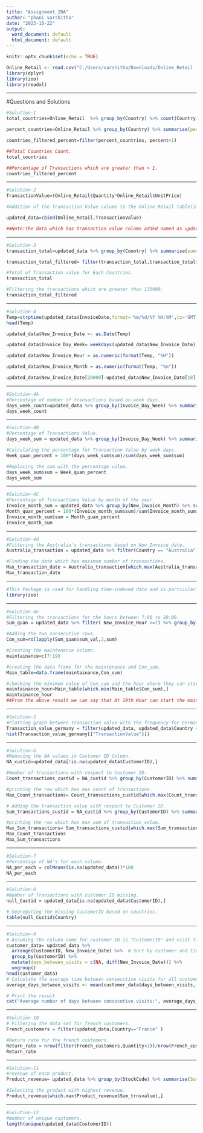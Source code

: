 ---
title: "Assignment_2BA"
author: "phani varshitha"
date: "2023-10-22"
output:
  word_document: default
  html_document: default
---

```{r setup, include=FALSE}
knitr::opts_chunk$set(echo = TRUE)
```

```{r}
Online_Retail <- read.csv("C:/Users/varshitha/Downloads/Online_Retail (1).csv")
library(dplyr)
library(zoo)
library(readxl)
```

---

#Questions and Solutions
  
  
```{r}
#Solution-1
total_countries=Online_Retail  %>% group_by(Country) %>% count(Country)

percent_countries=Online_Retail %>% group_by(Country) %>% summarise(percent = 100* n()/nrow(Online_Retail))

countries_filtered_percent=filter(percent_countries, percent>1)

##Total Countries Count.
total_countries

##Percentage of Transactions which are greater than > 1.
countries_filtered_percent
```

---

```{r}
#Solution-2
TransactionValue=(Online_Retail$Quantity*Online_Retail$UnitPrice)

#Addition of the Transaction Value column to the Online Retail table(import data).

updated_data=cbind(Online_Retail,TransactionValue)

##Note:The data which has transaction value column added named as updated_data.
```

---

```{r}
#Solution-3
transaction_total=updated_data %>% group_by(Country) %>% summarise(sum=sum(TransactionValue))

transaction_total_filtered= filter(transaction_total,transaction_total$sum>130000)

#Total of Transaction value for Each Countries.
transaction_total

#Filtering the transactions which are greater than 130000.
transaction_total_filtered
```

---

```{r}
#Solution-4
Temp=strptime(updated_data$InvoiceDate,format='%m/%d/%Y %H:%M',tz='GMT')
head(Temp)

updated_data$New_Invoice_Date <- as.Date(Temp)

updated_data$Invoice_Day_Week= weekdays(updated_data$New_Invoice_Date)

updated_data$New_Invoice_Hour = as.numeric(format(Temp, "%H"))

updated_data$New_Invoice_Month = as.numeric(format(Temp, "%m"))

updated_data$New_Invoice_Date[20000]-updated_data$New_Invoice_Date[10]
```

---

```{r}
#Solution-4A
#Percentage of number of transactions based on week days.
days_week_count=updated_data %>% group_by(Invoice_Day_Week) %>% summarise(percent = 100* n()/nrow(Online_Retail))
days_week_count
```

---

```{r}
#Solution-4B
#Percentage of Transactions Value.
days_week_sum = updated_data %>% group_by(Invoice_Day_Week) %>% summarise(sum=sum(TransactionValue))

#Calculating the percentage for Transaction Value by week days.
Week_quan_percent = 100*(days_week_sum$sum)/sum(days_week_sum$sum)

#Replacing the sum with the percentage value.
days_week_sum$sum = Week_quan_percent
days_week_sum
```

---

```{r}
#Solution-4C
#Percentage of Transactions Value by month of the year.
Invoice_month_sum = updated_data %>% group_by(New_Invoice_Month) %>% summarise(sum=sum(TransactionValue))
Month_quan_percent = 100*(Invoice_month_sum$sum)/sum(Invoice_month_sum$sum)
Invoice_month_sum$sum = Month_quan_percent
Invoice_month_sum
```

---

```{r}
#Solution-4d
#Filtering the Australia's transactions based on New_Invoice_date.
Australia_transaction = updated_data %>% filter(Country == "Australia") %>% group_by(New_Invoice_Date) %>% summarise(total=n())

#Finding the date which has maximum number of transactions.
Max_transaction_date = Australia_transaction[which.max(Australia_transaction$total),]
Max_transaction_date
```

---

```{r}
#This Package is used for handling time-indexed data and is particularly useful when dealing with irregularly spaced time series.
library(zoo)
```

---

```{r}
#Solution-4e
#Filtering the transactions for the hours between 7:00 to 20:00.
Sum_quan = updated_data %>% filter( New_Invoice_Hour >=7) %>% group_by(New_Invoice_Hour) %>% summarise(sum_val= sum(Quantity))

#Adding the two consecutive rows.
Con_sum=rollapply(Sum_quan$sum_val,2,sum)

#Creating the maintenance column.
maintainance=c(7:19)

#creating the data frame for the maintenance and Con_sum.
Main_table=data.frame(maintainance,Con_sum)

#checking the minimum value of Con_sum and the hour where they can start maintenance.
maintainance_hour=Main_table[which.min(Main_table$Con_sum),]
maintainance_hour
##From the above result we can say that At 19th Hour can start the maintenance.
```

---

```{r}
#Solution-5
#Plotting graph between transaction value with the frequency for Germany country.
Transaction_value_germany = filter(updated_data, updated_data$Country == "Germany")
hist(Transaction_value_germany[["TransactionValue"]])
```

---

```{r}
#Solution-6
#Removing the NA values in Customer ID Column.
NA_custid=updated_data[!is.na(updated_data$CustomerID),]

#Number of transactions with respect to Customer ID.
Count_transactions_custid = NA_custid %>% group_by(CustomerID) %>% summarise(count=n())

#printing the row which has max count of transactions.
Max_Count_transactions= Count_transactions_custid[which.max(Count_transactions_custid$count),]

# Adding the transaction value with respect to Customer ID.
Sum_transactions_custid = NA_custid %>% group_by(CustomerID) %>% summarise(Numoftransactions=(sum(TransactionValue,na.rm = T)))

#printing the row which has max sum of transaction value.
Max_Sum_transactions= Sum_transactions_custid[which.max(Sum_transactions_custid$Numoftransactions),]
Max_Count_transactions
Max_Sum_transactions
```

---

```{r}
#Solution-7
#Percentage of NA's for each column.
NA_per_each = colMeans(is.na(updated_data))*100
NA_per_each
```

---

```{r}
#Solution-8
#Number of Transactions with customer ID missing.
null_Custid = updated_data[is.na(updated_data$CustomerID),]

# Segregating the missing CustomerID based on countries.
table(null_Custid$Country)
```

---

```{r}
#Solution-9
# Assuming the column name for customer ID is "CustomerID" and visit timestamp is "New_Invoice_Date"
customer_data= updated_data %>%
  arrange(CustomerID, New_Invoice_Date) %>%  # Sort by customer and timestamp
  group_by(CustomerID) %>%
  mutate(days_between_visits = c(NA, diff(New_Invoice_Date))) %>%
  ungroup()
head(customer_data)
# Calculate the average time between consecutive visits for all customers
average_days_between_visits <- mean(customer_data$days_between_visits, na.rm = TRUE)

# Print the result
cat("Average number of days between consecutive visits:", average_days_between_visits, "days\n")

```

---

```{r}
#Solution-10
# Filtering the data set for french customers.
French_customers = filter(updated_data,Country=="France" )

#Return rate for the french customers.
Return_rate = nrow(filter(French_customers,Quantity<1))/nrow(French_customers)
Return_rate
```

---

```{r}
#Solution-11
#revenue of each product.
Product_revenue= updated_data %>% group_by(StockCode) %>% summarise(Sum_trnsvalue = sum(TransactionValue))

#Selecting the product with highest revenue.
Product_revenue[which.max(Product_revenue$Sum_trnsvalue),]

```

---

```{r}
#Solution-12
#Number of unique customers.
length(unique(updated_data$CustomerID))
```


  